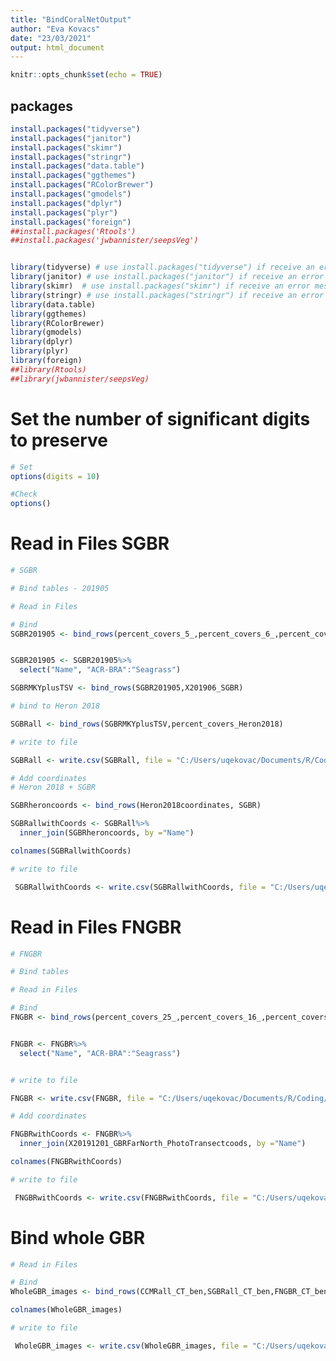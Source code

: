 ```yaml
---
title: "BindCoralNetOutput"
author: "Eva Kovacs"
date: "23/03/2021"
output: html_document
---
```


```r
knitr::opts_chunk$set(echo = TRUE)
```

## packages

```r
install.packages("tidyverse")
install.packages("janitor")
install.packages("skimr")
install.packages("stringr")
install.packages("data.table")
install.packages("ggthemes")
install.packages("RColorBrewer")
install.packages("gmodels")
install.packages("dplyr")
install.packages("plyr")
install.packages("foreign")
##install.packages('Rtools')
##install.packages('jwbannister/seepsVeg')


library(tidyverse) # use install.packages("tidyverse") if receive an error message
library(janitor) # use install.packages("janitor") if receive an error message
library(skimr)  # use install.packages("skimr") if receive an error message
library(stringr) # use install.packages("stringr") if receive an error message
library(data.table)
library(ggthemes)
library(RColorBrewer)
library(gmodels)
library(dplyr)
library(plyr)
library(foreign)
##library(Rtools)
##library(jwbannister/seepsVeg)

```


# Set the number of significant digits to preserve

```r

# Set
options(digits = 10)

#Check
options()

```

# Read in Files SGBR
```r

# SGBR

# Bind tables - 201905

# Read in Files

# Bind
SGBR201905 <- bind_rows(percent_covers_5_,percent_covers_6_,percent_covers_7_,percent_covers_8_,percent_covers_9_,percent_covers_10_,percent_covers_11_,percent_covers_12_,percent_covers_13_,percent_covers_14_)


SGBR201905 <- SGBR201905%>%
  select("Name", "ACR-BRA":"Seagrass")

SGBRMKYplusTSV <- bind_rows(SGBR201905,X201906_SGBR) 

# bind to Heron 2018

SGBRall <- bind_rows(SGBRMKYplusTSV,percent_covers_Heron2018)

# write to file

SGBRall <- write.csv(SGBRall, file = "C:/Users/uqekovac/Documents/R/Coding/GBRBenthic2020/CoralNet/SGBR/SGBRall.csv")

# Add coordinates
# Heron 2018 + SGBR

SGBRheroncoords <- bind_rows(Heron2018coordinates, SGBR)

SGBRallwithCoords <- SGBRall%>%
  inner_join(SGBRheroncoords, by ="Name")

colnames(SGBRallwithCoords)

# write to file

 SGBRallwithCoords <- write.csv(SGBRallwithCoords, file = "C:/Users/uqekovac/Documents/R/Coding/GBRBenthic2020/CoralNet/ForProcessingCT/SGBRallwithCoords.csv")

```


# Read in Files FNGBR
```r

# FNGBR

# Bind tables

# Read in Files

# Bind
FNGBR <- bind_rows(percent_covers_25_,percent_covers_16_,percent_covers_17_,percent_covers_18_,percent_covers_19_,percent_covers_20_,percent_covers_21_,percent_covers_22_,percent_covers_23_,percent_covers_24_)


FNGBR <- FNGBR%>%
  select("Name", "ACR-BRA":"Seagrass")


# write to file

FNGBR <- write.csv(FNGBR, file = "C:/Users/uqekovac/Documents/R/Coding/GBRBenthic2020/CoralNet/FNGBR/FNGBR.csv")

# Add coordinates

FNGBRwithCoords <- FNGBR%>%
  inner_join(X20191201_GBRFarNorth_PhotoTransectcoods, by ="Name")

colnames(FNGBRwithCoords)

# write to file

 FNGBRwithCoords <- write.csv(FNGBRwithCoords, file = "C:/Users/uqekovac/Documents/R/Coding/GBRBenthic2020/CoralNet/ForProcessingCT/FNGBRwithCoords.csv")

```

# Bind whole GBR

```r

# Read in Files

# Bind
WholeGBR_images <- bind_rows(CCMRall_CT_ben,SGBRall_CT_ben,FNGBR_CT_ben)

colnames(WholeGBR_images)

# write to file

 WholeGBR_images <- write.csv(WholeGBR_images, file = "C:/Users/uqekovac/Documents/R/Coding/GBRBenthic2020/CoralTypeMapping/Mitch2021/WholeGBR_images.csv")

```

